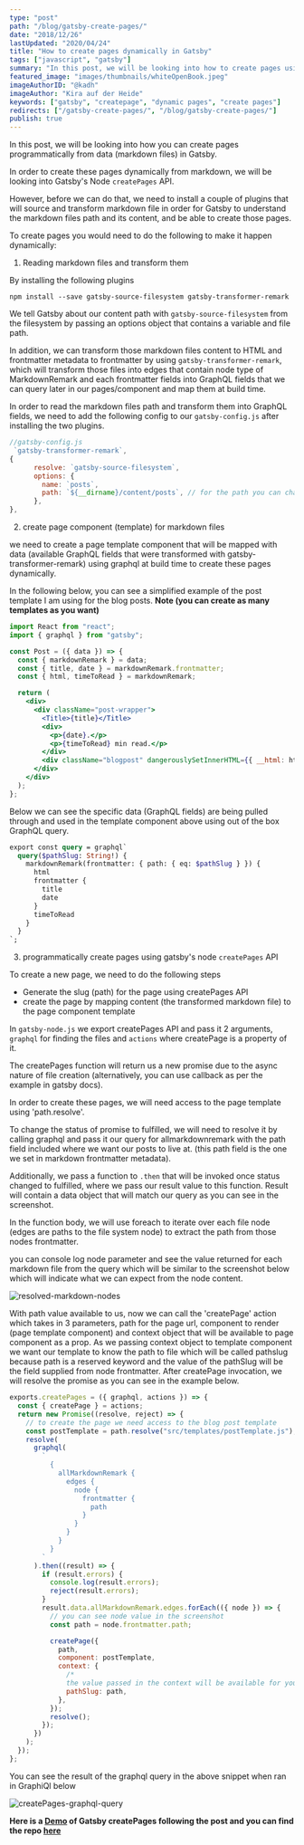 ```yaml
---
type: "post"
path: "/blog/gatsby-create-pages/"
date: "2018/12/26"
lastUpdated: "2020/04/24"
title: "How to create pages dynamically in Gatsby"
tags: ["javascript", "gatsby"]
summary: "In this post, we will be looking into how to create pages using Gatsby API createPages"
featured_image: "images/thumbnails/whiteOpenBook.jpeg"
imageAuthorID: "@kadh"
imageAuthor: "Kira auf der Heide"
keywords: ["gatsby", "createpage", "dynamic pages", "create pages"]
redirects: ["/gatsby-create-pages/", "/blog/gatsby-create-pages/"]
publish: true
---
```


In this post, we will be looking into how you can create pages programmatically from data (markdown files) in Gatsby.

In order to create these pages dynamically from markdown, we will be looking into Gatsby's Node `createPages` API.

However, before we can do that, we need to install a couple of plugins that will source and transform markdown file in order for Gatsby to understand the markdown files path and its content, and be able to create those pages.

To create pages you would need to do the following to make it happen dynamically:

1. Reading markdown files and transform them

By installing the following plugins

```shell
npm install --save gatsby-source-filesystem gatsby-transformer-remark
```

We tell Gatsby about our content path with `gatsby-source-filesystem` from the filesystem by passing an options object that contains a variable and file path.

In addition, we can transform those markdown files content to HTML and frontmatter metadata to frontmatter by using `gatsby-transformer-remark`, which will transform those files into edges that contain node type of MarkdownRemark and each frontmatter fields into GraphQL fields that we can query later in our pages/component and map them at build time.

In order to read the markdown files path and transform them into GraphQL fields, we need to add the following config to our `gatsby-config.js` after installing the two plugins.

```javascript
//gatsby-config.js
 `gatsby-transformer-remark`,
{
      resolve: `gatsby-source-filesystem`,
      options: {
        name: `posts`,
        path: `${__dirname}/content/posts`, // for the path you can change it based on your preferred folder structure
      },
},
```

2. create page component (template) for markdown files

we need to create a page template component that will be mapped with data (available GraphQL fields that were transformed with gatsby-transformer-remark) using graphql at build time to create these pages dynamically.

In the following below, you can see a simplified example of the post template I am using for the blog posts. **Note (you can create as many templates as you want)**

```jsx
import React from "react";
import { graphql } from "gatsby";

const Post = ({ data }) => {
  const { markdownRemark } = data;
  const { title, date } = markdownRemark.frontmatter;
  const { html, timeToRead } = markdownRemark;

  return (
    <div>
      <div className="post-wrapper">
        <Title>{title}</Title>
        <div>
          <p>{date}.</p>
          <p>{timeToRead} min read.</p>
        </div>
        <div className="blogpost" dangerouslySetInnerHTML={{ __html: html }} />
      </div>
    </div>
  );
};
```

Below we can see the specific data (GraphQL fields) are being pulled through and used in the template component above using out of the box GraphQL query.

```graphql
export const query = graphql`
  query($pathSlug: String!) {
    markdownRemark(frontmatter: { path: { eq: $pathSlug } }) {
      html
      frontmatter {
        title
        date
      }
      timeToRead
    }
  }
`;
```

3. programmatically create pages using gatsby's node `createPages` API

To create a new page, we need to do the following steps

- Generate the slug (path) for the page using createPages API
- create the page by mapping content (the transformed markdown file) to the page component template

In `gatsby-node.js` we export createPages API and pass it 2 arguments, `graphql` for finding the files and `actions` where createPage is a property of it.

The createPages function will return us a new promise due to the async nature of file creation (alternatively, you can use callback as per the example in gatsby docs).

In order to create these pages, we will need access to the page template using 'path.resolve'.

To change the status of promise to fulfilled, we will need to resolve it by calling graphql and pass it our query for allmarkdownremark with the path field included where we want our posts to live at. (this path field is the one we set in markdown frontmatter metadata).

Additionally, we pass a function to `.then` that will be invoked once status changed to fulfilled, where we pass our result value to this function. Result will contain a data object that will match our query as you can see in the screenshot.

In the function body, we will use foreach to iterate over each file node (edges are paths to the file system node) to extract the path from those nodes frontmatter.

you can console log node parameter and see the value returned for each markdown file from the query which will be similar to the screenshot below which will indicate what we can expect from the node content.

![resolved-markdown-nodes](./gatsby-node.png)

With path value available to us, now we can call the 'createPage' action which takes in 3 parameters, path for the page url, component to render (page template component) and context object that will be available to page component as a prop.
As we passing context object to template component we want our template to know the path to file which will be called pathslug because path is a reserved keyword and the value of the pathSlug will be the field supplied from node frontmatter. After createPage invocation, we will resolve the promise as you can see in the example below.

```javascript
exports.createPages = ({ graphql, actions }) => {
  const { createPage } = actions;
  return new Promise((resolve, reject) => {
    // to create the page we need access to the blog post template
    const postTemplate = path.resolve("src/templates/postTemplate.js");
    resolve(
      graphql(
        `
          {
            allMarkdownRemark {
              edges {
                node {
                  frontmatter {
                    path
                  }
                }
              }
            }
          }
        `
      ).then((result) => {
        if (result.errors) {
          console.log(result.errors);
          reject(result.errors);
        }
        result.data.allMarkdownRemark.edges.forEach(({ node }) => {
          // you can see node value in the screenshot
          const path = node.frontmatter.path;

          createPage({
            path,
            component: postTemplate,
            context: {
              /*
              the value passed in the context will be available for you to use in your page queries as a GraphQL variable, as per the template snippet */
              pathSlug: path,
            },
          });
          resolve();
        });
      })
    );
  });
};
```

You can see the result of the graphql query in the above snippet when ran in GraphiQl below

![createPages-graphql-query](./graphql-query.png)

**Here is a [Demo](https://peaceful-davinci-7ffc1f.netlify.com/) of Gatsby createPages following the post and you can find the repo [here](https://github.com/gabroun/gatsby-starter-example)**
